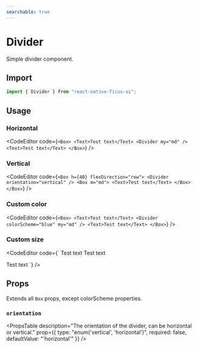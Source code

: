 ```yaml
---
searchable: true
---
```



# Divider

Simple divider component.

## Import

```js
import { Divider } from "react-native-ficus-ui";
```

## Usage

### Horizontal

<CodeEditor code={`<Box>
  <Text>Test text</Text>
  <Divider my="md" />
  <Text>Test text</Text>
</Box>`} />

### Vertical

<CodeEditor code={`<Box h={40} flexDirection="row">
  <Divider orientation="vertical" />
  <Box m="md">
    <Text>Test text</Text>
  </Box>
</Box>`} />

### Custom color

<CodeEditor code={`<Box>
  <Text>Test text</Text>
  <Divider colorScheme="blue" my="md" />
  <Text>Test text</Text>
</Box>`} />

### Custom size

<CodeEditor code={`<Box>
  <Text>Test text</Text>
  <Divider size={10} my="md" />
  <Text>Test text</Text>

  <Box mt="xl" h={40} flexDirection="row">
    <Divider size={10} orientation="vertical" />
    <Box m="md">
      <Text>Test text</Text>
    </Box>
  </Box>
</Box>`} />

## Props

Extends all `Box` props, except colorScheme properties.

### `orientation`
<PropsTable
  description="The orientation of the divider, can be horizontal or vertical."
  prop={{ type: "enum('vertical', 'horizontal')", required: false, defaultValue: "'horizontal'" }}
/>
